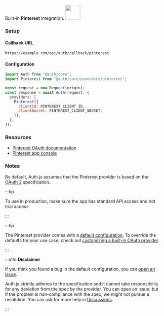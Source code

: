 <div
  style={{
    backgroundColor: "#000",
    display: "flex",
    justifyContent: "space-between",
    color: "#fff",
    padding: 16,
  }}
>
  <span>
    Built-in <b>Pinterest</b> integration.
  </span>
  <a href="https://www.pinterest.com/">
    <img
      style={{ display: "block" }}
      src="/img/providers/pinterest.svg"
      height="48"
    />
  </a>
</div>

### Setup

#### Callback URL

```
https://example.com/api/auth/callback/pinterest
```

#### Configuration

```js
import Auth from "@auth/core";
import Pinterest from "@auth/core/providers/pinterest";

const request = new Request(origin);
const response = await Auth(request, {
  providers: [
    Pinterest({
      clientId: PINTEREST_CLIENT_ID,
      clientSecret: PINTEREST_CLIENT_SECRET,
    }),
  ],
});
```

### Resources

- [Pinterest OAuth documentation](https://developers.pinterest.com/docs/getting-started/authentication/)
- [Pinterest app console](https://developers.pinterest.com/apps/)

### Notes

By default, Auth.js assumes that the Pinterest provider is
based on the [OAuth 2](https://www.rfc-editor.org/rfc/rfc6749.html) specification.

:::tip

To use in production, make sure the app has standard API access and not trial access

:::

:::tip

The Pinterest provider comes with a [default configuration](https://github.com/nextauthjs/next-auth/blob/main/packages/core/src/providers/pinterest.ts).
To override the defaults for your use case, check out [customizing a built-in OAuth provider](https://authjs.dev/guides/providers/custom-provider#override-default-options).

:::

:::info **Disclaimer**

If you think you found a bug in the default configuration, you can [open an issue](https://authjs.dev/new/provider-issue).

Auth.js strictly adheres to the specification and it cannot take responsibility for any deviation from
the spec by the provider. You can open an issue, but if the problem is non-compliance with the spec,
we might not pursue a resolution. You can ask for more help in [Discussions](https://authjs.dev/new/github-discussions).

:::
